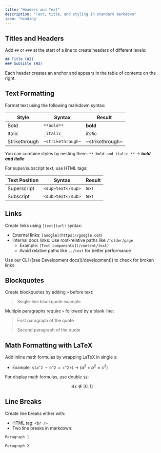 ```yaml
---
title: "Headers and Text"
description: "Text, title, and styling in standard markdown"
icon: 'heading'
---
```


## Titles and Headers

Add `##` or `###` at the start of a line to create headers of different levels:

```md
## Title (H2)
### Subtitle (H3)
```

<Tip>
Each header creates an anchor and appears in the table of contents on the right.
</Tip>

## Text Formatting

Format text using the following markdown syntax:

| Style | Syntax | Result |
| --- | --- | --- |
| Bold | `**bold**` | **bold** |
| Italic | `_italic_` | _italic_ | 
| Strikethrough | `~strikethrough~` | ~strikethrough~ |

You can combine styles by nesting them: `**_bold and italic_**` → **_bold and italic_**

For super/subscript text, use HTML tags:

| Text Position | Syntax | Result |
| --- | --- | --- |
| Superscript | `<sup>text</sup>` | <sup>text</sup> |
| Subscript | `<sub>text</sub>` | <sub>text</sub> |

## Links

Create links using `[text](url)` syntax:
- External links: `[Google](https://google.com)`
- Internal docs links: Use root-relative paths like `/folder/page` 
  - Example: `[Text components](/content/text)`
  - Avoid relative paths like `../text` for better performance

<Tip>
Use our CLI ([see Development docs](/development)) to check for broken links.
</Tip>

## Blockquotes

Create blockquotes by adding `>` before text:

> Single-line blockquote example

Multiple paragraphs require `>` followed by a blank line:

> First paragraph of the quote
>
> Second paragraph of the quote

## Math Formatting with LaTeX

Add inline math formulas by wrapping LaTeX in single `$`: 
- Example: `$(a^2 + b^2 = c^2)$` → $(a^2 + b^2 = c^2)$

For display math formulas, use double `$$`:

$$\exists \, x \notin [0,1]$$

## Line Breaks

Create line breaks either with:
- HTML tag: `<br />`
- Two line breaks in markdown:

```md
Paragraph 1

Paragraph 2
```